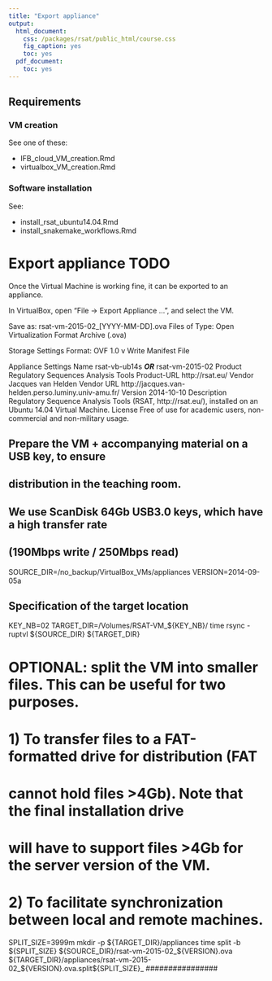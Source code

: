 ```yaml
---
title: "Export appliance"
output:
  html_document:
    css: /packages/rsat/public_html/course.css
    fig_caption: yes
    toc: yes
  pdf_document:
    toc: yes
---
```


## Requirements

### VM creation

See one of these:

* IFB_cloud_VM_creation.Rmd
* virtualbox_VM_creation.Rmd
  
### Software installation

See:

* install_rsat_ubuntu14.04.Rmd
* install_snakemake_workflows.Rmd


# Export appliance TODO

Once the Virtual Machine is working fine, it can be exported to an
appliance.

In VirtualBox, open "File -> Export Appliance ...", and select the VM.

   Save as: rsat-vm-2015-02_[YYYY-MM-DD].ova
   Files of Type: Open Virtualization Format Archive (.ova)

Storage Settings
	Format: OVF 1.0
	v Write Manifest File


Appliance Settings
	Name		rsat-vb-ub14s ***OR***  rsat-vm-2015-02
	Product		Regulatory Sequences Analysis Tools
	Product-URL	http://rsat.eu/
	Vendor		Jacques van Helden
	Vendor URL	http://jacques.van-helden.perso.luminy.univ-amu.fr/
	Version		2014-10-10
	Description	Regulatory Sequence Analysis Tools (RSAT, http://rsat.eu/), installed on an Ubuntu 14.04 Virtual Machine. 
	License		Free of use for academic users, non-commercial and non-military usage. 



################################################################
## Prepare the VM + accompanying material on a USB key, to ensure
## distribution in the teaching room.
##
## We use ScanDisk 64Gb USB3.0 keys, which have a high transfer rate
## (190Mbps write / 250Mbps read)

SOURCE_DIR=/no_backup/VirtualBox_VMs/appliances
VERSION=2014-09-05a

## Specification of the target location
KEY_NB=02
TARGET_DIR=/Volumes/RSAT-VM_${KEY_NB}/
time rsync -ruptvl ${SOURCE_DIR} ${TARGET_DIR}

################
# OPTIONAL: split the VM into smaller files. This can be useful for two purposes.
#
# 1) To transfer files to a FAT-formatted drive for distribution (FAT
#    cannot hold files >4Gb). Note that the final installation drive
#    will have to support files >4Gb for the server version of the VM.
# 2) To facilitate synchronization between local and remote machines.

SPLIT_SIZE=3999m
mkdir -p ${TARGET_DIR}/appliances
time split -b ${SPLIT_SIZE} ${SOURCE_DIR}/rsat-vm-2015-02_${VERSION}.ova ${TARGET_DIR}/appliances/rsat-vm-2015-02_${VERSION}.ova.split${SPLIT_SIZE}_
################

